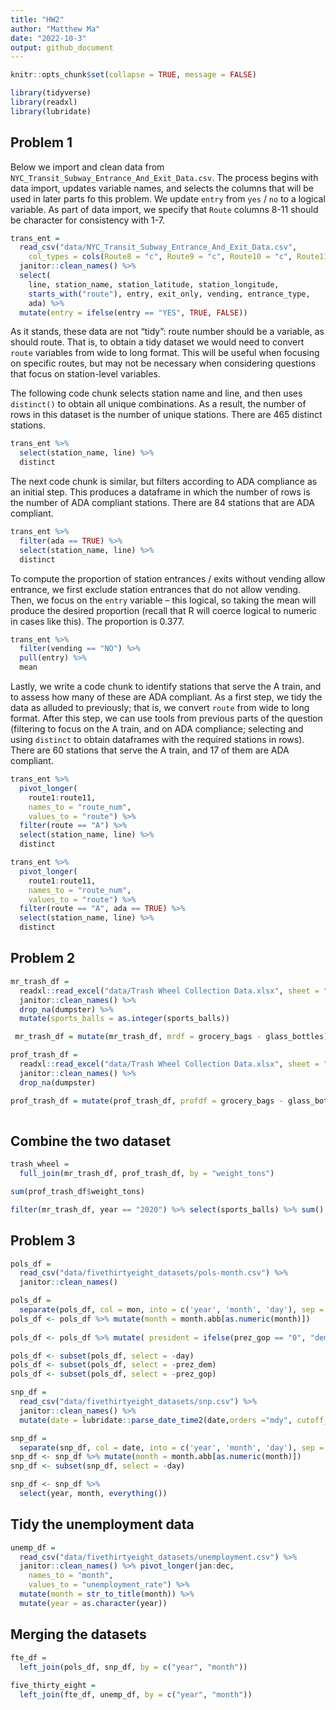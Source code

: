 ```yaml
---
title: "HW2"
author: "Matthew Ma"
date: "2022-10-3"
output: github_document
---
```


```r
knitr::opts_chunk$set(collapse = TRUE, message = FALSE)
```

```r
library(tidyverse)
library(readxl)
library(lubridate)
```


## Problem 1

Below we import and clean data from `NYC_Transit_Subway_Entrance_And_Exit_Data.csv`. The process begins with data import, updates variable names, and selects the columns that will be used in later parts fo this problem. We update `entry` from `yes` / `no` to a logical variable. As part of data import, we specify that `Route` columns 8-11 should be character for consistency with 1-7.

```r
trans_ent = 
  read_csv("data/NYC_Transit_Subway_Entrance_And_Exit_Data.csv",
    col_types = cols(Route8 = "c", Route9 = "c", Route10 = "c", Route11 = "c")) %>%
  janitor::clean_names() %>% 
  select(
    line, station_name, station_latitude, station_longitude, 
    starts_with("route"), entry, exit_only, vending, entrance_type, 
    ada) %>% 
  mutate(entry = ifelse(entry == "YES", TRUE, FALSE))
```

As it stands, these data are not "tidy": route number should be a variable, as should route. That is, to obtain a tidy dataset we would need to convert `route` variables from wide to long format. This will be useful when focusing on specific routes, but may not be necessary when considering questions that focus on station-level variables. 

The following code chunk selects station name and line, and then uses `distinct()` to obtain all unique combinations. As a result, the number of rows in this dataset is the number of unique stations. There are 465 distinct stations.

```r
trans_ent %>% 
  select(station_name, line) %>% 
  distinct
```

The next code chunk is similar, but filters according to ADA compliance as an initial step. This produces a dataframe in which the number of rows is the number of ADA compliant stations. There are 84 stations that are ADA compliant.

```r
trans_ent %>% 
  filter(ada == TRUE) %>% 
  select(station_name, line) %>% 
  distinct
```

To compute the proportion of station entrances / exits without vending allow entrance, we first exclude station entrances that do not allow vending. Then, we focus on the `entry` variable -- this logical, so taking the mean will produce the desired proportion (recall that R will coerce logical to numeric in cases like this). The proportion is 0.377.

```r
trans_ent %>% 
  filter(vending == "NO") %>% 
  pull(entry) %>% 
  mean
```

Lastly, we write a code chunk to identify stations that serve the A train, and to assess how many of these are ADA compliant. As a first step, we tidy the data as alluded to previously; that is, we convert `route` from wide to long format. After this step, we can use tools from previous parts of the question (filtering to focus on the A train, and on ADA compliance; selecting and using `distinct` to obtain dataframes with the required stations in rows). There are 60 stations that serve the A train, and 17 of them are ADA compliant.

```r
trans_ent %>% 
  pivot_longer(
    route1:route11,
    names_to = "route_num",
    values_to = "route") %>% 
  filter(route == "A") %>% 
  select(station_name, line) %>% 
  distinct

trans_ent %>% 
  pivot_longer(
    route1:route11,
    names_to = "route_num",
    values_to = "route") %>% 
  filter(route == "A", ada == TRUE) %>% 
  select(station_name, line) %>% 
  distinct
```

## Problem 2


```r
mr_trash_df = 
  readxl::read_excel("data/Trash Wheel Collection Data.xlsx", sheet = "Mr. Trash Wheel", range="A2:N550") %>% 
  janitor::clean_names() %>% 
  drop_na(dumpster) %>% 
  mutate(sports_balls = as.integer(sports_balls)) 

 mr_trash_df = mutate(mr_trash_df, mrdf = grocery_bags - glass_bottles)
```

```r
prof_trash_df = 
  readxl::read_excel("data/Trash Wheel Collection Data.xlsx", sheet = "Professor Trash Wheel", range="A2:M97") %>% 
  janitor::clean_names() %>% 
  drop_na(dumpster) 

prof_trash_df = mutate(prof_trash_df, profdf = grocery_bags - glass_bottles )
  
```

## Combine the two dataset

```r
trash_wheel =
  full_join(mr_trash_df, prof_trash_df, by = "weight_tons") 

sum(prof_trash_df$weight_tons)

filter(mr_trash_df, year == "2020") %>% select(sports_balls) %>% sum()

```

## Problem 3

```r
pols_df = 
  read_csv("data/fivethirtyeight_datasets/pols-month.csv") %>% 
  janitor::clean_names()

pols_df = 
  separate(pols_df, col = mon, into = c('year', 'month', 'day'), sep = '-')
pols_df <- pols_df %>% mutate(month = month.abb[as.numeric(month)])
  
pols_df <- pols_df %>% mutate( president = ifelse(prez_gop == "0", "dem","gop")) 

pols_df <- subset(pols_df, select = -day)
pols_df <- subset(pols_df, select = -prez_dem)
pols_df <- subset(pols_df, select = -prez_gop)
```


```r
snp_df =
  read_csv("data/fivethirtyeight_datasets/snp.csv") %>% 
  janitor::clean_names() %>% 
  mutate(date = lubridate::parse_date_time2(date,orders ="mdy", cutoff_2000 = 23))

snp_df = 
  separate(snp_df, col = date, into = c('year', 'month', 'day'), sep = '-')
snp_df <- snp_df %>% mutate(month = month.abb[as.numeric(month)])
snp_df <- subset(snp_df, select = -day)

snp_df <- snp_df %>% 
  select(year, month, everything())
```


## Tidy the unemployment data

```r
unemp_df = 
  read_csv("data/fivethirtyeight_datasets/unemployment.csv") %>% 
  janitor::clean_names() %>% pivot_longer(jan:dec,
    names_to = "month",
    values_to = "unemployment_rate") %>% 
  mutate(month = str_to_title(month)) %>% 
  mutate(year = as.character(year))
```

## Merging the datasets

```r
fte_df = 
  left_join(pols_df, snp_df, by = c("year", "month")) 
  
five_thirty_eight = 
  left_join(fte_df, unemp_df, by = c("year", "month"))
```


